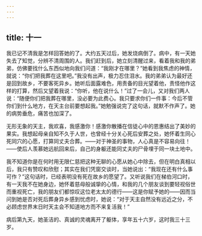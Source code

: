 ```yaml
---
---
---
```

title: 十一
---

我已记不清我是怎样回答她的了。大约五天过后，她发烧病倒了。病中，有一天她失去了知觉，分辨不清周围的人。我们赶到后，她立刻清醒过来，看着我和我的弟弟，仿佛要找什么东西似地向我们问道：“我刚才在哪里？”她看到我焦虑的神情，就说：“你们把我葬在这里吧。”我没有出声，极力忍住泪水。我的弟弟认为最好还是回到故乡，不要客死异乡。她听后面露难色，用责备的目光望着他，责怪他作这样的打算，然后又望着我说：“你听，他在说什么！”过了一会儿，又对我们两人说：“随便你们把我葬在哪里，没必要为此费心。我只要求你们一件事：今后不管你们到什么地方，在天主台前要想起我。”她勉强说完了这句话，就默不作声了。她的病势垂危，痛苦也加深了。

无形无象的天主，我欢喜，我感激你！感激你散播在信徒心中的恩惠结出了美妙的果实。我想起母亲自知不久于人世，也曾经十分关心死后安葬之处，她怀着生同心死同穴的心愿，打算同丈夫合葬。——对于神圣的事物，人心真是不容易向往！——使后人羡慕她远航回来后，自己的身躯还能同丈夫的尸骨埋于同一块土地中。

我不知道你是在何时用无限仁慈把这种无聊的心愿从她心中除去，但在明白真相以后，我只有赞叹和欣慰；其实在我们凭窗交谈时，当她说出：“我现在还有什么事可作？”这句话时，已经表明没有死在故乡的愿望了。又听说我们在梯伯河口时，有一天我不在她身边，她怀着慈母般诚挚的心情，和我的几个朋友谈到要轻视俗世而重视死亡，我的朋友们都惊叹这位老太太的德行——这是你赋予她的——因而当问到她是否对死后葬身异乡感到忧虑时，她说：“对于天主自然没有远近之分，不必顾虑世界末日时天主会不知道地方而不来复活我！”

病后第九天，她圣洁的、真诚的灵魂离开了躯体，享年五十六岁，这时我三十三岁。